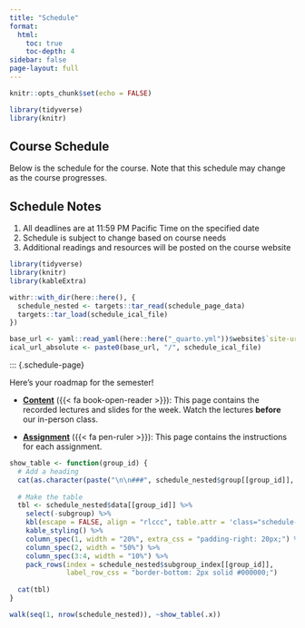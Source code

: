 ```yaml
---
title: "Schedule"
format:
  html:
    toc: true
    toc-depth: 4
sidebar: false
page-layout: full
---
```


```r
knitr::opts_chunk$set(echo = FALSE)
```

```r
library(tidyverse)
library(knitr)
```

## Course Schedule

Below is the schedule for the course. Note that this schedule may change as the course progresses.


::: {.callout-note}
## Schedule Notes

1. All deadlines are at 11:59 PM Pacific Time on the specified date
2. Schedule is subject to change based on course needs
3. Additional readings and resources will be posted on the course website
:::

```r
library(tidyverse)
library(knitr)
library(kableExtra)

withr::with_dir(here::here(), {
  schedule_nested <- targets::tar_read(schedule_page_data)
  targets::tar_load(schedule_ical_file)
})

base_url <- yaml::read_yaml(here::here("_quarto.yml"))$website$`site-url`
ical_url_absolute <- paste0(base_url, "/", schedule_ical_file)
```

::: {.schedule-page}

Here's your roadmap for the semester!

- [**Content**](/content/) ({{< fa book-open-reader >}}): This page contains the recorded lectures and slides for the week. Watch the lectures **before** our in-person class.

- [**Assignment**](/assignment/) ({{< fa pen-ruler >}}): This page contains the instructions for each assignment. 

::: {.callout-tip}



```r
show_table <- function(group_id) {
  # Add a heading
  cat(as.character(paste("\n\n###", schedule_nested$group[[group_id]], "\n\n")))
  
  # Make the table
  tbl <- schedule_nested$data[[group_id]] %>% 
    select(-subgroup) %>% 
    kbl(escape = FALSE, align = "rlccc", table.attr = 'class="schedule-table"') %>% 
    kable_styling() %>% 
    column_spec(1, width = "20%", extra_css = "padding-right: 20px;") %>% 
    column_spec(2, width = "50%") %>% 
    column_spec(3:4, width = "10%") %>% 
    pack_rows(index = schedule_nested$subgroup_index[[group_id]],
              label_row_css = "border-bottom: 2px solid #000000;")
  
  cat(tbl)
}
```

```r
walk(seq(1, nrow(schedule_nested)), ~show_table(.x))
```

:::

